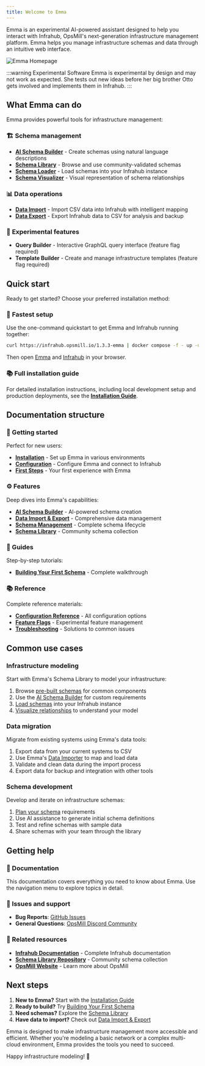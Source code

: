 ```yaml
---
title: Welcome to Emma
---
```


Emma is an experimental AI-powered assistant designed to help you interact with Infrahub, OpsMill's next-generation infrastructure management platform. Emma helps you manage infrastructure schemas and data through an intuitive web interface.

![Emma Homepage](static/home_page.png)

:::warning Experimental Software
Emma is experimental by design and may not work as expected. She tests out new ideas before her big brother Otto gets involved and implements them in Infrahub.
:::

## What Emma can do

Emma provides powerful tools for infrastructure management:

### 🏗️ **Schema management**

- **[AI Schema Builder](./features/schema-builder.mdx)** - Create schemas using natural language descriptions
- **[Schema Library](https://docs.infrahub.app/schema-library)** - Browse and use community-validated schemas
- **[Schema Loader](./features/schema-management.mdx)** - Load schemas into your Infrahub instance
- **[Schema Visualizer](./features/schema-management.mdx)** - Visual representation of schema relationships

### 📊 **Data operations**

- **[Data Import](./features/data-import-export.mdx)** - Import CSV data into Infrahub with intelligent mapping
- **[Data Export](./features/data-import-export.mdx)** - Export Infrahub data to CSV for analysis and backup

### 🔬 **Experimental features**

- **Query Builder** - Interactive GraphQL query interface (feature flag required)
- **Template Builder** - Create and manage infrastructure templates (feature flag required)

## Quick start

Ready to get started? Choose your preferred installation method:

### 🚀 **Fastest setup**

Use the one-command quickstart to get Emma and Infrahub running together:

```bash
curl https://infrahub.opsmill.io/1.3.3-emma | docker compose -f - up -d
```

Then open [Emma](http://localhost:8501) and [Infrahub](http://localhost:8000) in your browser.

### 📚 **Full installation guide**

For detailed installation instructions, including local development setup and production deployments, see the **[Installation Guide](./getting-started/installation)**.

## Documentation structure

### 🚀 Getting started

Perfect for new users:

- **[Installation](./getting-started/installation.mdx)** - Set up Emma in various environments
- **[Configuration](./getting-started/configuration.mdx)** - Configure Emma and connect to Infrahub
- **[First Steps](./getting-started/first-steps.mdx)** - Your first experience with Emma

### ⚙️ Features

Deep dives into Emma's capabilities:

- **[AI Schema Builder](./features/schema-builder.mdx)** - AI-powered schema creation
- **[Data Import & Export](./features/data-import-export.mdx)** - Comprehensive data management
- **[Schema Management](./features/schema-management.mdx)** - Complete schema lifecycle
- **[Schema Library](https://docs.infrahub.app/schema-library)** - Community schema collection

### 📖 Guides

Step-by-step tutorials:

- **[Building Your First Schema](./guides/building-your-first-schema.mdx)** - Complete walkthrough

### 📚 Reference

Complete reference materials:

- **[Configuration Reference](./reference/configuration.mdx)** - All configuration options
- **[Feature Flags](./reference/feature-flags.mdx)** - Experimental feature management
- **[Troubleshooting](./reference/troubleshooting.mdx)** - Solutions to common issues

## Common use cases

### Infrastructure modeling

Start with Emma's Schema Library to model your infrastructure:

1. Browse [pre-built schemas](https://docs.infrahub.app/schema-library) for common components
2. Use the [AI Schema Builder](./features/schema-builder.mdx) for custom requirements
3. [Load schemas](./features/schema-management.mdx) into your Infrahub instance
4. [Visualize relationships](./features/schema-management.mdx) to understand your model

### Data migration

Migrate from existing systems using Emma's data tools:

1. Export data from your current systems to CSV
2. Use Emma's [Data Importer](./features/data-import-export.mdx) to map and load data
3. Validate and clean data during the import process
4. Export data for backup and integration with other tools

### Schema development

Develop and iterate on infrastructure schemas:

1. [Plan your schema](./guides/building-your-first-schema.mdx) requirements
2. Use AI assistance to generate initial schema definitions
3. Test and refine schemas with sample data
4. Share schemas with your team through the library

## Getting help

### 📖 Documentation

This documentation covers everything you need to know about Emma. Use the navigation menu to explore topics in detail.

### 🐛 Issues and support

- **Bug Reports**: [GitHub Issues](https://github.com/opsmill/emma/issues)
- **General Questions**: [OpsMill Discord Community](https://discord.gg/opsmill)

### 🔗 Related resources

- **[Infrahub Documentation](https://docs.infrahub.app)** - Complete Infrahub documentation
- **[Schema Library Repository](https://docs.infrahub.app/schema-library)** - Community schema collection
- **[OpsMill Website](https://opsmill.com)** - Learn more about OpsMill

## Next steps

1. **New to Emma?** Start with the [Installation Guide](./getting-started/installation.mdx)
2. **Ready to build?** Try [Building Your First Schema](./guides/building-your-first-schema.mdx)
3. **Need schemas?** Explore the [Schema Library](https://docs.infrahub.app/schema-library)
4. **Have data to import?** Check out [Data Import & Export](./features/data-import-export.mdx)

Emma is designed to make infrastructure management more accessible and efficient. Whether you're modeling a basic network or a complex multi-cloud environment, Emma provides the tools you need to succeed.

Happy infrastructure modeling! 🚀